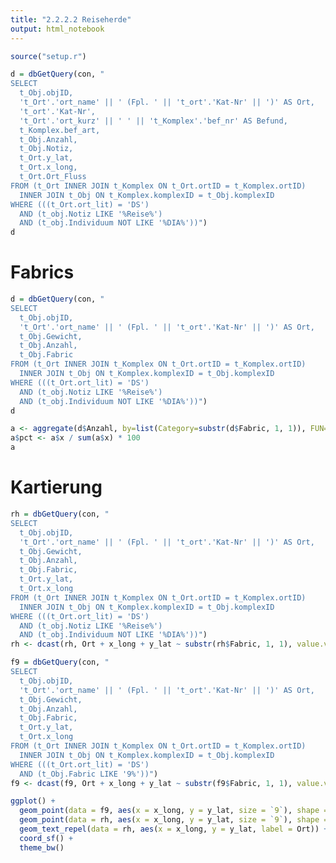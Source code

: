 ```yaml
---
title: "2.2.2.2 Reiseherde"
output: html_notebook
---
```


```r
source("setup.r")
```

```r
d = dbGetQuery(con, "
SELECT
  t_Obj.objID,
  't_Ort'.'ort_name' || ' (Fpl. ' || 't_ort'.'Kat-Nr' || ')' AS Ort,
  't_ort'.'Kat-Nr',
  't_Ort'.'ort_kurz' || ' ' || 't_Komplex'.'bef_nr' AS Befund,
  t_Komplex.bef_art,
  t_Obj.Anzahl,
  t_Obj.Notiz,
  t_Ort.y_lat,
  t_Ort.x_long,
  t_Ort.Ort_Fluss
FROM (t_Ort INNER JOIN t_Komplex ON t_Ort.ortID = t_Komplex.ortID) 
  INNER JOIN t_Obj ON t_Komplex.komplexID = t_Obj.komplexID
WHERE (((t_Ort.ort_lit) = 'DS')
  AND (t_obj.Notiz LIKE '%Reise%')
  AND (t_obj.Individuum NOT LIKE '%DIA%'))")
d
```

# Fabrics

```r
d = dbGetQuery(con, "
SELECT
  t_Obj.objID,
  't_Ort'.'ort_name' || ' (Fpl. ' || 't_ort'.'Kat-Nr' || ')' AS Ort,
  t_Obj.Gewicht,
  t_Obj.Anzahl,
  t_Obj.Fabric
FROM (t_Ort INNER JOIN t_Komplex ON t_Ort.ortID = t_Komplex.ortID) 
  INNER JOIN t_Obj ON t_Komplex.komplexID = t_Obj.komplexID
WHERE (((t_Ort.ort_lit) = 'DS')
  AND (t_obj.Notiz LIKE '%Reise%')
  AND (t_obj.Individuum NOT LIKE '%DIA%'))")
d
```

```r
a <- aggregate(d$Anzahl, by=list(Category=substr(d$Fabric, 1, 1)), FUN=sum)
a$pct <- a$x / sum(a$x) * 100
a
```


# Kartierung

```r
rh = dbGetQuery(con, "
SELECT
  t_Obj.objID,
  't_Ort'.'ort_name' || ' (Fpl. ' || 't_ort'.'Kat-Nr' || ')' AS Ort,
  t_Obj.Gewicht,
  t_Obj.Anzahl,
  t_Obj.Fabric,
  t_Ort.y_lat,
  t_Ort.x_long
FROM (t_Ort INNER JOIN t_Komplex ON t_Ort.ortID = t_Komplex.ortID) 
  INNER JOIN t_Obj ON t_Komplex.komplexID = t_Obj.komplexID
WHERE (((t_Ort.ort_lit) = 'DS')
  AND (t_obj.Notiz LIKE '%Reise%')
  AND (t_obj.Individuum NOT LIKE '%DIA%'))")
rh <- dcast(rh, Ort + x_long + y_lat ~ substr(rh$Fabric, 1, 1), value.var = "Gewicht", fun.aggregate = sum)
```

```r
f9 = dbGetQuery(con, "
SELECT
  t_Obj.objID,
  't_Ort'.'ort_name' || ' (Fpl. ' || 't_ort'.'Kat-Nr' || ')' AS Ort,
  t_Obj.Gewicht,
  t_Obj.Anzahl,
  t_Obj.Fabric,
  t_Ort.y_lat,
  t_Ort.x_long
FROM (t_Ort INNER JOIN t_Komplex ON t_Ort.ortID = t_Komplex.ortID) 
  INNER JOIN t_Obj ON t_Komplex.komplexID = t_Obj.komplexID
WHERE (((t_Ort.ort_lit) = 'DS')
  AND (t_Obj.Fabric LIKE '9%'))")
f9 <- dcast(f9, Ort + x_long + y_lat ~ substr(f9$Fabric, 1, 1), value.var = "Gewicht", fun.aggregate = sum)
```

```r
ggplot() + 
  geom_point(data = f9, aes(x = x_long, y = y_lat, size = `9`), shape = 21, fill = "yellow") + 
  geom_point(data = rh, aes(x = x_long, y = y_lat, size = `9`), shape = 8) + 
  geom_text_repel(data = rh, aes(x = x_long, y = y_lat, label = Ort)) + 
  coord_sf() + 
  theme_bw()
```


